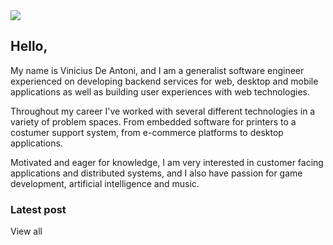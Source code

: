 
<SEO title="Home" />

<Section py="8|12">
  <Container>
    <Grid col="1|2" gap="8|12|16" alignItems="center">
      <Image
        src="me.jpg"
        colStart="null|2"
        w="full"
        rounded="lg"
        overflow="hidden"
      />
      <Flexbox
        flexDirection="column"
        alignItems="center|flex-start"
        textAlign="center|left"
      >
        <H1 m="0" fontWeight="extrabold" lineHeight="tight">
          Hello,
        </H1>
        <P fontSize="md|lg" mt="10">
          My name is Vinicius De Antoni, and I am a generalist software engineer
          experienced on developing backend services for web, desktop and mobile
          applications as well as building user experiences with web
          technologies.
        </P>
        <P fontSize="md|lg" mt="2">
          Throughout my career I've worked with several different technologies
          in a variety of problem spaces. From embedded software for printers to
          a costumer support system, from e-commerce platforms to desktop
          applications.
        </P>
        <P fontSize="md|lg" mt="2">
          Motivated and eager for knowledge, I am very interested in customer
          facing applications and distributed systems, and I also have passion
          for game development, artificial intelligence and music.
        </P>
      </Flexbox>
    </Grid>
    <H3>Latest post</H3>
    <Grid col="1" gap="8|12|16" alignItems="center" mt="8">
      <Block src="post-teaser" post={posts[0]} />
    </Grid>
    <Flexbox justifyContent="flex-end">
      <ButtonLink href="/posts" variant="primary sm" mt="6">
        View all <Icon name="arrow-right" ml="2" />
      </ButtonLink>
    </Flexbox>
  </Container>
</Section>
